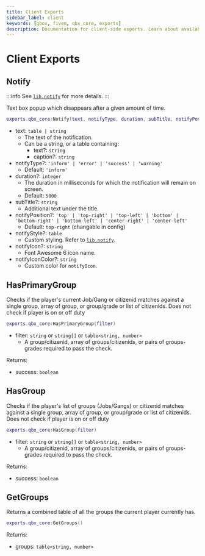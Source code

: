 ```yaml
---
title: Client Exports
sidebar_label: client
keywords: [qbox, fivem, qbx_core, exports]
description: Documentation for client-side exports. Learn about available functions for notifications, group management, and other client-side utilities.
---
```


# Client Exports

## Notify

:::info
  See [`lib.notify`] for more details.
:::

Text box popup which disappears after a given amount of time.

```lua
exports.qbx_core:Notify(text, notifyType, duration, subTitle, notifyPosition, notifyStyle, notifyIcon, notifyIconColor)
```

- text: `table | string`
  - The text of the notification.
  - Can be a string, or a table containing:
    - text?: `string`
    - caption?: `string`
- notifyType?: `'inform' | 'error' | 'success' | 'warning'`
  - Default: `'inform'`
- duration?: `integer`
  - The duration in milliseconds for which the notification will remain on screen.
  - Default: `5000`
- subTitle?: `string`
  - Additional text under the title.
- notifyPosition?: `'top' | 'top-right' | 'top-left' | 'bottom' | 'bottom-right' | 'bottom-left' | 'center-right' | 'center-left'`
  - Default: `top-right` (changable in config)
- notifyStyle?: `table`
  - Custom styling. Refer to [`lib.notify`].
- notifyIcon?: `string`
  - Font Awesome 6 icon name.
- notifyIconColor?: `string`
  - Custom color for `notifyIcon`.

[`lib.notify`]: https://coxdocs.dev/ox_lib/Modules/Interface/Client/notify#libnotify

## HasPrimaryGroup

Checks if the player's current Job/Gang or citizenid matches against a single group, array of group, or group/grade or list of citizenids. Does not check if player is on or off duty

```lua
exports.qbx_core:HasPrimaryGroup(filter)
```

- filter: `string` or `string[]` or `table<string, number>`
  - A group/citizenid, array of groups/citizenids, or pairs of groups-grades required to pass the check.

Returns:

- success: `boolean`

## HasGroup

Checks if the player's list of groups (Jobs/Gangs) or citizenid matches against a single group, array of group, or group/grade or list of citizenids. Does not check if player is on or off duty

```lua
exports.qbx_core:HasGroup(filter)
```

- filter: `string` or `string[]` or `table<string, number>`
  - A group/citizenid, array of groups/citizenids, or pairs of groups-grades required to pass the check.

Returns:

- success: `boolean`

## GetGroups

Returns a combined table of all the groups the current player currently has.

```lua
exports.qbx_core:GetGroups()
```

Returns:

- groups: `table<string, number>`